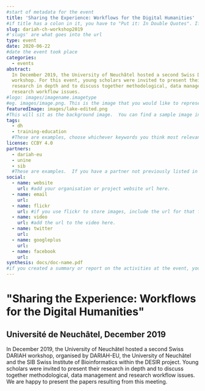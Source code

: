```yaml
---
#start of metadata for the event
title: 'Sharing the Experience: Workflows for the Digital Humanities'
#if title has a colon in it, you have to "Put it: In Double Quotes". If it also includes a quote, "You Can:'nest them'"
slug: dariah-ch-workshop2019
#'slugs' are what goes into the url
type: event
date: 2020-06-22
#date the event took place
categories:
  - events
abstract:
  In December 2019, the University of Neuchâtel hosted a second Swiss DARIAH
  workshop. For this event, young scholars were invited to present their
  research in depth and to discuss together methodological, data management and
  research workflow issues.
#logo: images/imagename.imagetype
#eg. images/image.png. This is the image that you would like to represent your event.
featuredImage: images/lake-edited.png
#This will sit as the background image.  You can find a sample image in the 'event-template-folder/images' folder.  You should make sure that any images you use in your event are included in the 'images' folder within your event folder.
tags:
  - dh
  - training-education
  #These are examples, choose whichever keywords you think most relevant.
license: CCBY 4.0
partners:
  - dariah-eu
  - unine
  - sib
  #These are examples.  If you have a partner not previously listed in the 'organisation.yaml' file, you will need to add them.
social:
  - name: website
    url: #add your organisation or project website url here.
  - name: email
    url:
  - name: flickr
    url: #if you use flickr to store images, include the url for that flickr profile or folder here.
  - name: video
    url: #add the url to the video here.
  - name: twitter
    url:
  - name: googleplus
    url:
  - name: facebook
    url:
synthesis: docs/doc-name.pdf
#if you created a summary or report on the activities at the event, you can include it here as a .pdf.
---
```


# "Sharing the Experience: Workflows for the Digital Humanities"

## Université de Neuchâtel, December 2019

In December 2019, the University of Neuchâtel hosted a second Swiss DARIAH
workshop, organised by DARIAH-EU, the University of Neuchâtel and the SIB Swiss
Institute of Bioinformatics within the DESIR project. Young scholars were
invited to present their research in depth and to discuss together
methodological, data management and research workflow issues. We are happy to
present the papers resulting from this meeting.
